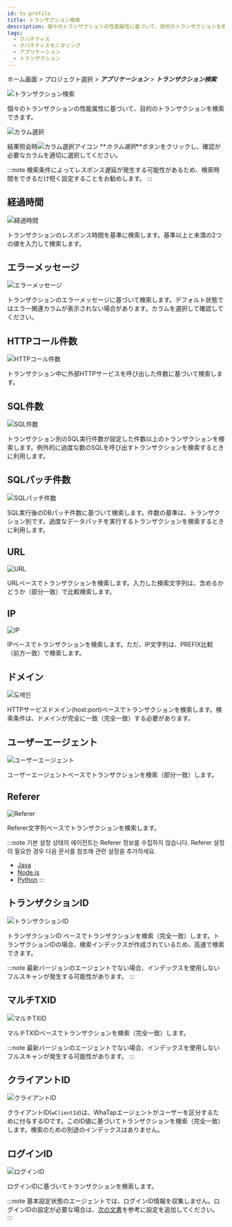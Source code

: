 ```yaml
---
id: tx-profile
title: トランザクション検索
description: 個々のトランザクションの性能属性に基づいて、目的のトランザクションを検索できます。
tags:
  - クバネティス
  - クバネティスモニタリング
  - アプリケーション
  - トランザクション
---
```


ホーム画面 > プロジェクト選択 > **_アプリケーション_** > **_トランザクション検索_**

![トランザクション検索](https://img.whatap.io/media/images/whatap_application_analysis_tx_profile.png)

個々のトランザクションの性能属性に基づいて、目的のトランザクションを検索できます。

![カラム選択](https://img.whatap.io/media/images/whatap_application_analysis_tx_profile_column.png)

結果照会時![カラム選択アイコン](/img/ico-column-set.svg) **_カラム選択_**ボタンをクリックし、確認が必要なカラムを適切に選択してください。

:::note
検索条件によってレスポンス遅延が発生する可能性があるため、検索時間をできるだけ短く設定することをお勧めします。
:::

## 経過時間

![経過時間](https://img.whatap.io/media/images/whatap_application_analysis_tx_profile_time.png)

トランザクションのレスポンス時間を基準に検索します。基準以上と未満の2つの値を入力して検索します。

## エラーメッセージ

![エラーメッセージ](https://img.whatap.io/media/images/whatap_application_analysis_tx_profile_error.png)

トランザクションのエラーメッセージに基づいて検索します。デフォルト状態ではエラー関連カラムが表示されない場合があります。カラムを選択して確認してください。

## HTTPコール件数

![HTTPコール件数](https://img.whatap.io/media/images/whatap_application_analysis_tx_profile_http.png)

トランザクション中に外部HTTPサービスを呼び出した件数に基づいて検索します。

## SQL件数

![SQL件数](https://img.whatap.io/media/images/whatap_application_analysis_tx_profile_sql.png)

トランザクション別のSQL実行件数が設定した件数以上のトランザクションを検索します。例外的に過度な数のSQLを呼び出すトランザクションを検索するときに利用します。

## SQLパッチ件数

![SQLパッチ件数](https://img.whatap.io/media/images/whatap_application_analysis_tx_profile_sqlfetch.png)

SQL実行後のDBパッチ件数に基づいて検索します。件数の基準は、トランザクション別です。過度なデータパッチを実行するトランザクションを検索するときに利用します。

## URL

![URL](https://img.whatap.io/media/images/whatap_application_analysis_tx_profile_url.png)

URLベースでトランザクションを検索します。入力した検索文字列は、含めるかどうか（部分一致）で比較検索します。

## IP

![IP](https://img.whatap.io/media/images/whatap_application_analysis_tx_profile_ip.png)

IPベースでトランザクションを検索します。ただ、IP文字列は、PREFIX比較（前方一致）で検索します。

## ドメイン

![도메인](https://img.whatap.io/media/images/whatap_application_analysis_tx_profile_domain.png)

HTTPサービスドメイン(host:port)ベースでトランザクションを検索します。検索条件は、ドメインが完全に一致（完全一致）する必要があります。

## ユーザーエージェント

![ユーザーエージェント](https://img.whatap.io/media/images/whatap_application_analysis_tx_profile_useragent.png)

ユーザーエージェントベースでトランザクションを検索（部分一致）します。 

## Referer

![Referer](https://img.whatap.io/media/images/whatap_application_analysis_tx_profile_referer.png)

Referer文字列ベースでトランザクションを検索します。

:::note
기본 설정 상태의 에이전트는 Referer 정보를 수집하지 않습니다. Referer 설정이 필요한 경우 다음 문서를 참조해 관련 설정을 추가하세요.

-   [Java](../java/analysis-apm-trs#stat-referer)
-   [Node.js](../nodejs/analysis-apm-trs#stat-referer)
-   [Python](../python/analysis-apm-trs#stat-referer)
:::

## トランザクションID

![トランザクションID](https://img.whatap.io/media/images/whatap_application_analysis_tx_profile_tid.png)

トランザクションID ベースでトランザクションを検索（完全一致）します。トランザクションIDの場合、検索インデックスが作成されているため、高速で検索できます。

:::note
最新バージョンのエージェントでない場合、インデックスを使用しないフルスキャンが発生する可能性があります。
:::

## マルチTXID

![マルチTXID](https://img.whatap.io/media/images/whatap_application_analysis_tx_profile_mtid.png)

マルチTXIDベースでトランザクションを検索（完全一致）します。

:::note
最新バージョンのエージェントでない場合、インデックスを使用しないフルスキャンが発生する可能性があります。
:::

## クライアントID

![クライアントID](https://img.whatap.io/media/images/whatap_application_analysis_tx_profile_clientid.png)

クライアントID(`wClientId`)は、WhaTapエージェントがユーザーを区分するために付与するIDです。このID値に基づいてトランザクションを検索（完全一致）します。検索のための別途のインデックスはありません。

## ログインID

![ログインID](https://img.whatap.io/media/images/whatap_application_analysis_tx_profile_loginid.png)

ログインIDに基づいてトランザクションを検索します。

:::note
基本設定状態のエージェントでは、ログインID情報を収集しません。ログインIDの設定が必要な場合は、[次の文書](../java/script-plugin#common-plugin)を参考に設定を追加してください。
:::
